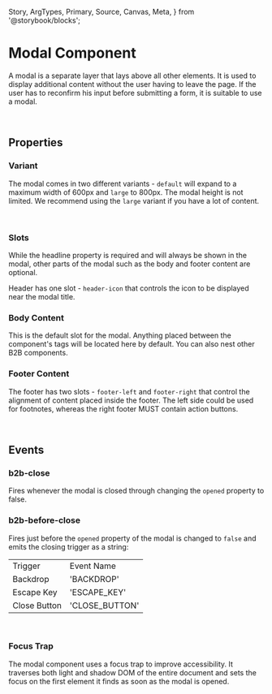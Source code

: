   Story,
  ArgTypes,
  Primary,
  Source,
  Canvas,
  Meta,
} from '@storybook/blocks';


<Meta of={ModalStories} />

# Modal Component

<Canvas columns={3} withSource="open" withToolbar={false}>
  <Story id="components-status-feedback-modal--story-010-backdrop-dismiss" />
</Canvas>

A modal is a separate layer that lays above all other elements. It is used to display additional content without the user having to leave the page. If the user has to reconfirm his input before submitting a form, it is suitable to use a modal.

<br />

## Properties

<ArgTypes of={ModalStories} />

### Variant

The modal comes in two different variants - `default` will expand to a maximum width of 600px and `large`
to 800px. The modal height is not limited. We recommend using the `large` variant if you have a lot of content.

<br />

### Slots

While the headline property is required and will always be shown in the modal, other parts of the modal such as the body and footer
content are optional.

Header has one slot - `header-icon` that controls the icon to be displayed near the modal title.

### Body Content

This is the default slot for the modal. Anything placed between the component's tags will be located here by default. You can also
nest other B2B components.

### Footer Content

The footer has two slots - `footer-left` and `footer-right` that control the alignment of content placed inside the footer.
The left side could be used for footnotes, whereas the right footer MUST contain action buttons.

<br />

## Events

### b2b-close

Fires whenever the modal is closed through changing the `opened` property to false.

### b2b-before-close

Fires just before the `opened` property of the modal is changed to `false` and emits
the closing trigger as a string:

<table>
  <tr>
    <td>Trigger</td>
    <td>Event Name</td>
  </tr>
  <tr>
    <td>Backdrop</td>
    <td>&#39;BACKDROP&#39;</td>
  </tr>
  <tr>
    <td>Escape Key</td>
    <td>&#39;ESCAPE_KEY&#39;</td>
  </tr>
  <tr>
    <td>Close Button</td>
    <td>&#39;CLOSE_BUTTON&#39;</td>
  </tr>
</table>

<br />

### Focus Trap

The modal component uses a focus trap to improve accessibility. It traverses both light and shadow DOM
of the entire document and sets the focus on the first element it finds as soon as the modal is opened.
